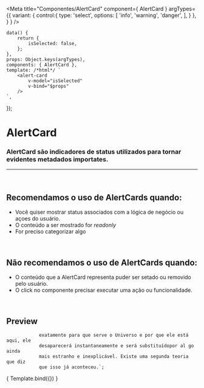 
<Meta
	title="Componentes/AlertCard"
	component={ AlertCard }
	argTypes={{
		variant: {
			control:{
				type: 'select',
				options: [
					'info',
					'warning',
					'danger',
				],
			}
		},
	}
}
/>

	data() {
		return {
			isSelected: false,
		};
	},
	props: Object.keys(argTypes),
	components: { AlertCard },
	template: /*html*/ `
		<alert-card
			v-model="isSelected"
			v-bind="$props" 
		/>
	`,
});

# AlertCard

### AlertCard são indicadores de status utilizados para tornar evidentes metadados importates.
---
<br />

## Recomendamos o uso de AlertCards quando:
- Você quiser mostrar status associados com a lógica de negócio ou açoes do usuário.
- O conteúdo a ser mostrado for *readonly*
- For preciso categorizar algo

<br />

## Não recomendamos o uso de AlertCards quando:
- O conteúdo que a AlertCard representa puder ser setado ou removido pelo usuário.
- O click no componente precisar executar uma ação ou funcionalidade.

<br />

## Preview


				exatamente para que serve o Universo e por que ele está aqui, ele 
				desaparecerá instantaneamente e será substituídopor al go ainda 
				mais estranho e inexplicável. Existe uma segunda teoria que diz 
				que isso já aconteceu.`;

<Canvas>
	<Story
		name="AlertCard"
		args={{
			title,
			subTitle,
			variant: 'info',
		}}
	>
		{ Template.bind({}) }
	</Story>
</Canvas>

<ArgsTable story="AlertCard" />